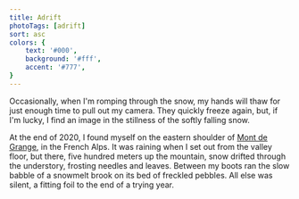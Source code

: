 ```yaml
---
title: Adrift
photoTags: [adrift]
sort: asc
colors: {
    text: '#000',
    background: '#fff',
    accent: '#777',
}
---
```


Occasionally, when I'm romping through the snow, my hands will thaw for just enough time to pull out my camera. They quickly freeze again, but, if I'm lucky, I find an image in the stillness of the softly falling snow.

At the end of 2020, I found myself on the eastern shoulder of [Mont de Grange](https://www.google.com/maps/place/Mont+de+Grange/), in the French Alps. It was raining when I set out from the valley floor, but there, five hundred meters up the mountain, snow drifted through the understory, frosting needles and leaves. Between my boots ran the slow babble of a snowmelt brook on its bed of freckled pebbles. All else was silent, a fitting foil to the end of a trying year. 
